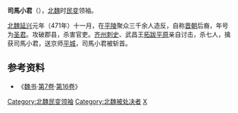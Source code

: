 '''司馬小君'''（{{bd|5世纪||471年||catIdx=S}}），[[北魏|北魏]]时[[民变|民变]]领袖。

[[北魏|北魏]][[延兴_(北魏)|延兴]]元年（471年）十一月，在[[東平陵縣|平陵]]聚众三千余人造反，自称[[晋朝|晋朝]]后裔，年号为[[圣君|圣君]]。攻破郡县，杀害官吏。[[齐州_(北魏)|齐州]][[刺史|刺史]]、武昌王[[拓跋平原|拓跋平原]]亲自讨击，杀七人，擒获司馬小君，送京师[[平城_(北魏)|平城]]，司馬小君被斩首。

== 参考资料 ==
*《[[魏书|魏书]]·[[s:魏书/卷07|第7卷]]·[[s:魏书/卷16|第16卷]]》

{{南北朝人物小作品}}
[[Category:北魏民变领袖|Category:北魏民变领袖]]
[[Category:北魏被处决者|Category:北魏被处决者]]
[[Category:司马姓|X]]
